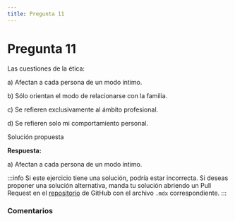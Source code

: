 ```yaml
---
title: Pregunta 11
---
```



# Pregunta 11

<div className="exercise">
Las cuestiones de la ética:

a) Afectan a cada persona de un modo íntimo.

b) Sólo orientan el modo de relacionarse con la familia.

c) Se refieren exclusivamente al ámbito profesional.

d) Se refieren solo mi comportamiento personal.
</div>

<MDXDetails>
<summary>Solución propuesta</summary>

<div className="exercise">

**Respuesta:**

a) Afectan a cada persona de un modo íntimo.
</div>

:::info
Si este ejercicio tiene una solución, podría estar incorrecta. Si deseas proponer una solución alternativa, manda tu solución abriendo
un Pull Request en el [repositorio](https://github.com/crow-rojas/apuntes-fundamentals/pulls) de GitHub con el archivo
`.mdx` correspondiente.
:::

</MDXDetails>

### Comentarios

<Disqus
  url="https://crow-rojas.github.io/apuntes-fundamentals/docs/engineering/ethics/exercises/2017-2/p11"
  identifier="docs/engineering/ethics/exercises/2017-2/p11"
  title="2017-2 Ética - Pregunta 11"
/>
